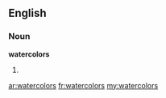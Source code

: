 ==English==
===Noun===
'''watercolors'''
# {{plural of|[[watercolor]]}}

[[ar:watercolors]]
[[fr:watercolors]]
[[my:watercolors]]